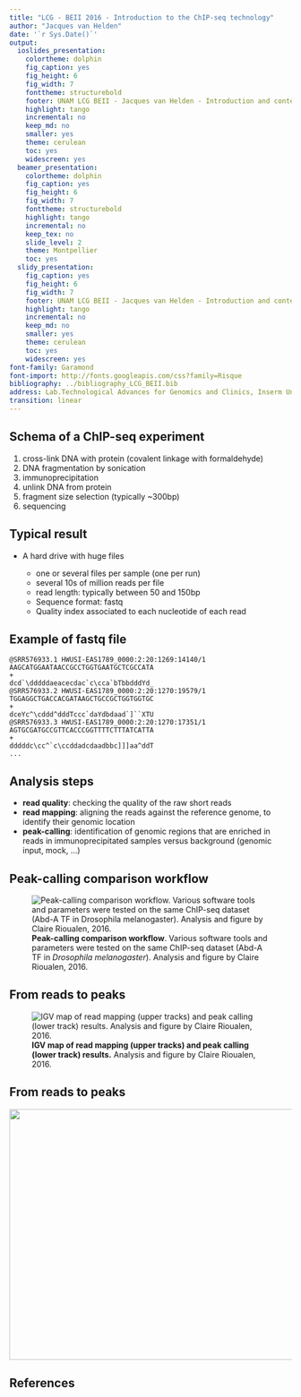 ```yaml
---
title: "LCG - BEII 2016 - Introduction to the ChIP-seq technology"
author: "Jacques van Helden"
date: '`r Sys.Date()`'
output:
  ioslides_presentation:
    colortheme: dolphin
    fig_caption: yes
    fig_height: 6
    fig_width: 7
    fonttheme: structurebold
    footer: UNAM LCG BEII - Jacques van Helden - Introduction and contents
    highlight: tango
    incremental: no
    keep_md: no
    smaller: yes
    theme: cerulean
    toc: yes
    widescreen: yes
  beamer_presentation:
    colortheme: dolphin
    fig_caption: yes
    fig_height: 6
    fig_width: 7
    fonttheme: structurebold
    highlight: tango
    incremental: no
    keep_tex: no
    slide_level: 2
    theme: Montpellier
    toc: yes
  slidy_presentation:
    fig_caption: yes
    fig_height: 6
    fig_width: 7
    footer: UNAM LCG BEII - Jacques van Helden - Introduction and contents
    highlight: tango
    incremental: no
    keep_md: no
    smaller: yes
    theme: cerulean
    toc: yes
    widescreen: yes
font-family: Garamond
font-import: http://fonts.googleapis.com/css?family=Risque
bibliography: ../bibliography_LCG_BEII.bib
address: Lab.Technological Advances for Genomics and Clinics, Inserm Unit U1090
transition: linear
---
```



## Schema of a ChIP-seq experiment

1. cross-link DNA with protein (covalent linkage with formaldehyde)
2. DNA fragmentation by sonication
3. immunoprecipitation
4. unlink DNA from protein
5. fragment size selection (typically ~300bp)
6. sequencing

## Typical result

- A hard drive with huge files

    - one or several files per sample (one per run)
    - several 10s of million reads per file
    - read length: typically between 50 and 150bp
    - Sequence format: fastq
    - Quality index associated to each nucleotide of each read

## Example of fastq file

```
@SRR576933.1 HWUSI-EAS1789_0000:2:20:1269:14140/1
AAGCATGGAATAACCGCCTGGTGAATGCTCGCCATA
+
dcd`\dddddaeacecdac`c\cca`bTbbdddYd_
@SRR576933.2 HWUSI-EAS1789_0000:2:20:1270:19579/1
TGGAGGCTGACCACGATAAGCTGCCGCTGGTGGTGC
+
dceYc^\cddd^dddTccc`daYdbdaad`]``XTU
@SRR576933.3 HWUSI-EAS1789_0000:2:20:1270:17351/1
AGTGCGATGCCGTTCACCCGGTTTTCTTTATCATTA
+
dddddc\cc^`c\ccddadcdaadbbc]]]aa^ddT
...
```

## Analysis steps

- **read quality**: checking the quality of the raw short reads
- **read mapping**: aligning the reads against the reference genome, to identify their genomic location
- **peak-calling**: identification of genomic regions that are enriched in reads in immunoprecipitated samples versus background (genomic input, mock, ...)

## Peak-calling comparison workflow

![**Peak-calling comparison workflow**. Various software tools and parameters were tested on the same ChIP-seq dataset (Abd-A TF in *Drosophila melanogaster*). Analysis and figure by Claire Rioualen, 2016. ](images_chip-seq/Rioualen_Drosophila_AbdA_rulegraph.png)



## From reads to peaks

![**IGV map of read mapping (upper tracks) and peak calling (lower track) results.** Analysis and figure by Claire Rioualen, 2016. ](images_chip-seq/rioualen_drosophila_abda_igv_detail_960x458.png)


## From reads to peaks


<img src="images_chip-seq/rioualen_drosophila_abda_igv_detail.png" data-canonical-src="images_chip-seq/rioualen_drosophila_abda_igv_detail.png" width="960" height="448" />



## References
